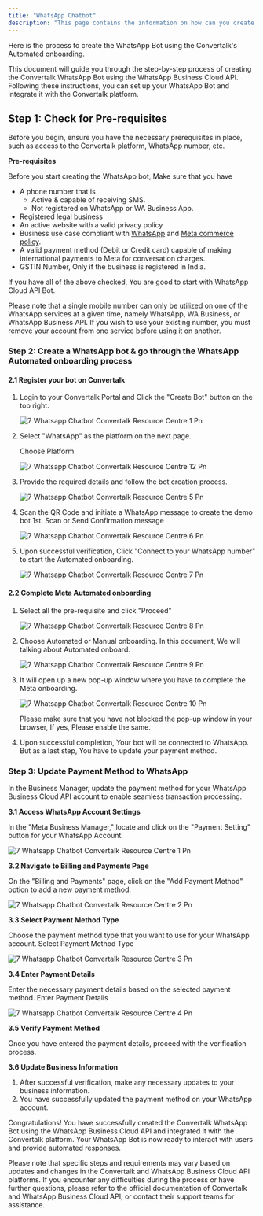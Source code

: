 ```yaml
---
title: "WhatsApp Chatbot"
description: "This page contains the information on how can you create the WhatsApp chatbot for your business. "
---
```


Here is the process to create the WhatsApp Bot using the  Convertalk's Automated onboarding.

This document will guide you through the step-by-step process of creating the  Convertalk WhatsApp Bot using the WhatsApp Business Cloud API. Following these instructions, you can set up your WhatsApp Bot and integrate it with the  Convertalk platform.

## **Step 1: Check for Pre-requisites**

Before you begin, ensure you have the necessary prerequisites in place, such as access to the  Convertalk platform, WhatsApp number, etc.

**Pre-requisites**

Before you start creating the WhatsApp bot, Make sure that you have

- A phone number that is
  - Active & capable of receiving SMS.
  - Not registered on WhatsApp or WA Business App.
- Registered legal business
- An active website with a valid privacy policy
- Business use case compliant with [WhatsApp](https://www.whatsapp.com/legal/commerce-policy) and [Meta commerce policy](https://www.facebook.com/policies_center/commerce/).
- A valid payment method (Debit or Credit card) capable of making international payments to Meta for conversation charges.
- GSTIN Number, Only if the business is registered in India.

If you have all of the above checked, You are good to start with WhatsApp Cloud API Bot.

<Note>
  Please note that a single mobile number can only be utilized on one of the WhatsApp services at a given time, namely WhatsApp, WA Business, or WhatsApp Business API. If you wish to use your existing number, you must remove your account from one service before using it on another.
</Note>

### **Step 2: Create a WhatsApp bot & go through the WhatsApp Automated onboarding process**

#### **2.1 Register your bot on  Convertalk**

1. Login to your  Convertalk Portal and Click the "Create Bot" button on the top right.

   ![7 Whatsapp Chatbot  Convertalk Resource Centre 1 Pn](/images/how-botpenguin-works/create-newchatbot/7.whatsapp_chatbot__Convertalk_resource_centre-11.png)
2. Select "WhatsApp" as the platform on the next page.

   Choose Platform

   ![7 Whatsapp Chatbot  Convertalk Resource Centre 12 Pn](/images/how-botpenguin-works/create-newchatbot/7.whatsapp_chatbot__Convertalk_resource_centre-12.png)
3. Provide the required details and follow the bot creation process.

   ![7 Whatsapp Chatbot  Convertalk Resource Centre 5 Pn](/images/how-botpenguin-works/create-newchatbot/7.whatsapp_chatbot__Convertalk_resource_centre-5.png)
4. Scan the QR Code and initiate a WhatsApp message to create the demo bot 1st. Scan or Send Confirmation message

   ![7 Whatsapp Chatbot  Convertalk Resource Centre 6 Pn](/images/how-botpenguin-works/create-newchatbot/7.whatsapp_chatbot__Convertalk_resource_centre-6.png)
5. Upon successful verification, Click "Connect to your WhatsApp number" to start the Automated onboarding.

   ![7 Whatsapp Chatbot  Convertalk Resource Centre 7 Pn](/images/how-botpenguin-works/create-newchatbot/7.whatsapp_chatbot__Convertalk_resource_centre-7.png)

#### **2.2 Complete Meta Automated onboarding**

1. Select all the pre-requisite and click "Proceed"

   ![7 Whatsapp Chatbot Convertalk Resource Centre 8 Pn](/images/how-botpenguin-works/create-newchatbot/7.whatsapp_chatbot__Convertalk_resource_centre-8.png)
2. Choose Automated or Manual onboarding. In this document, We will talking about Automated onboard.

   ![7 Whatsapp Chatbot  Convertalk Resource Centre 9 Pn](/images/how-botpenguin-works/create-newchatbot/7.whatsapp_chatbot__Convertalk_resource_centre-9.png)
3. It will open up a new pop-up window where you have to complete the Meta onboarding.

   ![7 Whatsapp Chatbot  Convertalk Resource Centre 10 Pn](/images/how-botpenguin-works/create-newchatbot/7.whatsapp_chatbot__Convertalk_resource_centre-10.png)

   <Note>
     Please make sure that you have not blocked the pop-up window in your browser, If yes, Please enable the same.
   </Note>
4. Upon successful completion, Your bot will be connected to WhatsApp. But as a last step, You have to update your payment method.

### **Step 3: Update Payment Method to WhatsApp**

In the Business Manager, update the payment method for your WhatsApp Business Cloud API account to enable seamless transaction processing.

**3.1 Access WhatsApp Account Settings**

In the "Meta Business Manager," locate and click on the "Payment Setting" button for your WhatsApp Account.

![7 Whatsapp Chatbot  Convertalk Resource Centre 1 Pn](/images/how-botpenguin-works/create-newchatbot/7.whatsapp_chatbot__Convertalk_resource_centre-1.png)

**3.2 Navigate to Billing and Payments Page**

On the "Billing and Payments" page, click on the "Add Payment Method" option to add a new payment method.

![7 Whatsapp Chatbot  Convertalk Resource Centre 2 Pn](/images/how-botpenguin-works/create-newchatbot/7.whatsapp_chatbot__Convertalk_resource_centre-2.png)

**3.3 Select Payment Method Type**

Choose the payment method type that you want to use for your WhatsApp account. Select Payment Method Type

![7 Whatsapp Chatbot  Convertalk Resource Centre 3 Pn](/images/how-botpenguin-works/create-newchatbot/7.whatsapp_chatbot__Convertalk_resource_centre-3.png)

**3.4 Enter Payment Details**

Enter the necessary payment details based on the selected payment method. Enter Payment Details

![7 Whatsapp Chatbot  Convertalk Resource Centre 4 Pn](/images/how-botpenguin-works/create-newchatbot/7.whatsapp_chatbot__Convertalk_resource_centre-4.png)

**3.5 Verify Payment Method**

Once you have entered the payment details, proceed with the verification process.

**3.6 Update Business Information**

1. After successful verification, make any necessary updates to your business information.
2. You have successfully updated the payment method on your WhatsApp account.

Congratulations\! You have successfully created the  Convertalk WhatsApp Bot using the WhatsApp Business Cloud API and integrated it with the  Convertalk platform. Your WhatsApp Bot is now ready to interact with users and provide automated responses.

<Info>
  Please note that specific steps and requirements may vary based on updates and changes in the  Convertalk and WhatsApp Business Cloud API platforms. If you encounter any difficulties during the process or have further questions, please refer to the official documentation of  Convertalk and WhatsApp Business Cloud API, or contact their support teams for assistance.
</Info>